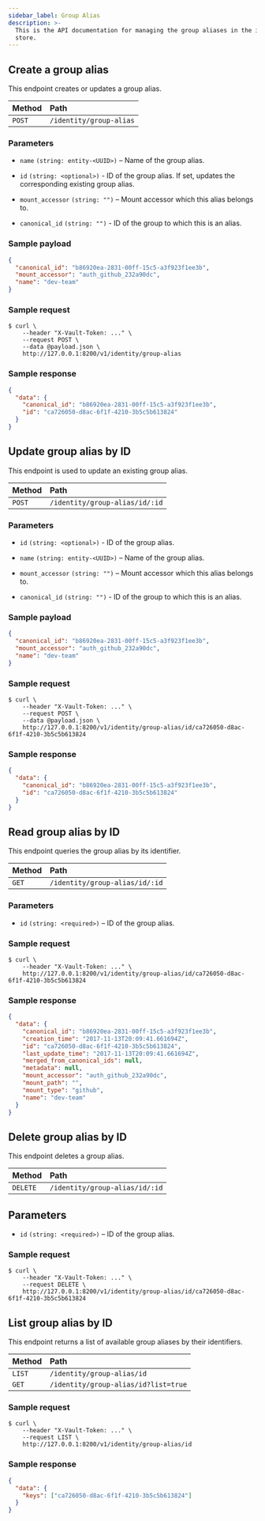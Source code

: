 ```yaml
---
sidebar_label: Group Alias
description: >-
  This is the API documentation for managing the group aliases in the identity
  store.
---
```


## Create a group alias

This endpoint creates or updates a group alias.

| Method | Path                    |
| :----- | :---------------------- |
| `POST` | `/identity/group-alias` |

### Parameters

- `name` `(string: entity-<UUID>)` – Name of the group alias.

- `id` `(string: <optional>)` - ID of the group alias. If set, updates the
  corresponding existing group alias.

- `mount_accessor` `(string: "")` – Mount accessor which this alias belongs
  to.

- `canonical_id` `(string: "")` - ID of the group to which this is an alias.

### Sample payload

```json
{
  "canonical_id": "b86920ea-2831-00ff-15c5-a3f923f1ee3b",
  "mount_accessor": "auth_github_232a90dc",
  "name": "dev-team"
}
```

### Sample request

```shell-session
$ curl \
    --header "X-Vault-Token: ..." \
    --request POST \
    --data @payload.json \
    http://127.0.0.1:8200/v1/identity/group-alias
```

### Sample response

```json
{
  "data": {
    "canonical_id": "b86920ea-2831-00ff-15c5-a3f923f1ee3b",
    "id": "ca726050-d8ac-6f1f-4210-3b5c5b613824"
  }
}
```

## Update group alias by ID

This endpoint is used to update an existing group alias.

| Method | Path                           |
| :----- | :----------------------------- |
| `POST` | `/identity/group-alias/id/:id` |

### Parameters

- `id` `(string: <optional>)` - ID of the group alias.

- `name` `(string: entity-<UUID>)` – Name of the group alias.

- `mount_accessor` `(string: "")` – Mount accessor which this alias belongs
  to.

- `canonical_id` `(string: "")` - ID of the group to which this is an alias.

### Sample payload

```json
{
  "canonical_id": "b86920ea-2831-00ff-15c5-a3f923f1ee3b",
  "mount_accessor": "auth_github_232a90dc",
  "name": "dev-team"
}
```

### Sample request

```shell-session
$ curl \
    --header "X-Vault-Token: ..." \
    --request POST \
    --data @payload.json \
    http://127.0.0.1:8200/v1/identity/group-alias/id/ca726050-d8ac-6f1f-4210-3b5c5b613824
```

### Sample response

```json
{
  "data": {
    "canonical_id": "b86920ea-2831-00ff-15c5-a3f923f1ee3b",
    "id": "ca726050-d8ac-6f1f-4210-3b5c5b613824"
  }
}
```

## Read group alias by ID

This endpoint queries the group alias by its identifier.

| Method | Path                           |
| :----- | :----------------------------- |
| `GET`  | `/identity/group-alias/id/:id` |

### Parameters

- `id` `(string: <required>)` – ID of the group alias.

### Sample request

```shell-session
$ curl \
    --header "X-Vault-Token: ..." \
    http://127.0.0.1:8200/v1/identity/group-alias/id/ca726050-d8ac-6f1f-4210-3b5c5b613824
```

### Sample response

```json
{
  "data": {
    "canonical_id": "b86920ea-2831-00ff-15c5-a3f923f1ee3b",
    "creation_time": "2017-11-13T20:09:41.661694Z",
    "id": "ca726050-d8ac-6f1f-4210-3b5c5b613824",
    "last_update_time": "2017-11-13T20:09:41.661694Z",
    "merged_from_canonical_ids": null,
    "metadata": null,
    "mount_accessor": "auth_github_232a90dc",
    "mount_path": "",
    "mount_type": "github",
    "name": "dev-team"
  }
}
```

## Delete group alias by ID

This endpoint deletes a group alias.

| Method   | Path                           |
| :------- | :----------------------------- |
| `DELETE` | `/identity/group-alias/id/:id` |

## Parameters

- `id` `(string: <required>)` – ID of the group alias.

### Sample request

```shell-session
$ curl \
    --header "X-Vault-Token: ..." \
    --request DELETE \
    http://127.0.0.1:8200/v1/identity/group-alias/id/ca726050-d8ac-6f1f-4210-3b5c5b613824
```

## List group alias by ID

This endpoint returns a list of available group aliases by their identifiers.

| Method | Path                                 |
| :----- | :----------------------------------- |
| `LIST` | `/identity/group-alias/id`           |
| `GET`  | `/identity/group-alias/id?list=true` |

### Sample request

```shell-session
$ curl \
    --header "X-Vault-Token: ..." \
    --request LIST \
    http://127.0.0.1:8200/v1/identity/group-alias/id
```

### Sample response

```json
{
  "data": {
    "keys": ["ca726050-d8ac-6f1f-4210-3b5c5b613824"]
  }
}
```
